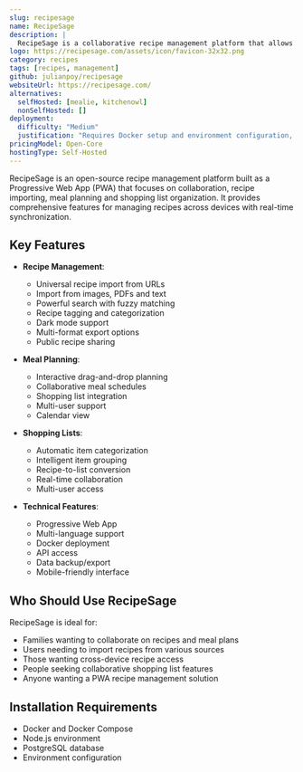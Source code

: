 ```yaml
---
slug: recipesage
name: RecipeSage
description: |
  RecipeSage is a collaborative recipe management platform that allows users to import recipes from any URL, plan meals, manage shopping lists, and share recipes with family and friends through a progressive web app interface.
logo: https://recipesage.com/assets/icon/favicon-32x32.png
category: recipes
tags: [recipes, management]
github: julianpoy/recipesage
websiteUrl: https://recipesage.com/
alternatives:
  selfHosted: [mealie, kitchenowl]
  nonSelfHosted: []
deployment:
  difficulty: "Medium"
  justification: "Requires Docker setup and environment configuration, but has detailed documentation."
pricingModel: Open-Core
hostingType: Self-Hosted
---
```


RecipeSage is an open-source recipe management platform built as a Progressive Web App (PWA) that focuses on collaboration, recipe importing, meal planning and shopping list organization. It provides comprehensive features for managing recipes across devices with real-time synchronization.

## Key Features

- **Recipe Management**:

  - Universal recipe import from URLs
  - Import from images, PDFs and text
  - Powerful search with fuzzy matching
  - Recipe tagging and categorization
  - Dark mode support
  - Multi-format export options
  - Public recipe sharing

- **Meal Planning**:

  - Interactive drag-and-drop planning
  - Collaborative meal schedules
  - Shopping list integration
  - Multi-user support
  - Calendar view

- **Shopping Lists**:

  - Automatic item categorization
  - Intelligent item grouping
  - Recipe-to-list conversion
  - Real-time collaboration
  - Multi-user access

- **Technical Features**:
  - Progressive Web App
  - Multi-language support
  - Docker deployment
  - API access
  - Data backup/export
  - Mobile-friendly interface

## Who Should Use RecipeSage

RecipeSage is ideal for:

- Families wanting to collaborate on recipes and meal plans
- Users needing to import recipes from various sources
- Those wanting cross-device recipe access
- People seeking collaborative shopping list features
- Anyone wanting a PWA recipe management solution

## Installation Requirements

- Docker and Docker Compose
- Node.js environment
- PostgreSQL database
- Environment configuration
